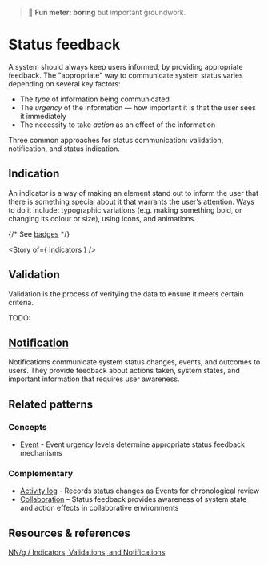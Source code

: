 
<Meta title="Patterns/Status feedback" />

> 🥱 **Fun meter: boring** but important groundwork.

# Status feedback

A system should always keep users informed, by providing appropriate feedback. The "appropriate" way to communicate system status varies depending on several key factors:

- The *type* of information being communicated
- The *urgency* of the information — how important it is that the user sees it immediately
- The necessity to take *action* as an effect of the information

Three common approaches for status communication: validation, notification, and status indication.

## Indication

An indicator is a way of making an element stand out to inform the user that there is something special about it that warrants the user’s attention. Ways to do it include: typographic variations (e.g. making something bold, or changing its colour or size), using icons, and animations.

{/* See [badges](../?path=/docs/primitives-badge--docs) */}

<Story of={ Indicators } />

## Validation

Validation is the process of verifying the data to ensure it meets certain criteria.

TODO:

## [Notification](../?path=/docs/patterns-notification--docs)

Notifications communicate system status changes, events, and outcomes to users. They provide feedback about actions taken, system states, and important information that requires user awareness.

## Related patterns

### Concepts

- [Event](../?path=/docs/concepts-event--docs) - Event urgency levels determine appropriate status feedback mechanisms

### Complementary

- [Activity log](../?path=/docs/patterns-activity-log--docs) - Records status changes as Events for chronological review
- [Collaboration](../?path=/docs/patterns-collaboration--docs) – Status feedback provides awareness of system state and action effects in collaborative environments

## Resources & references

[NN/g / Indicators, Validations, and Notifications](https://www.nngroup.com/articles/indicators-validations-notifications/)